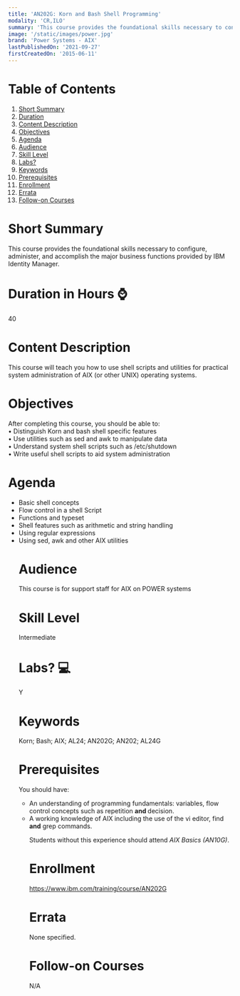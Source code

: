 ```yaml
---
title: 'AN202G: Korn and Bash Shell Programming'
modality: 'CR,ILO'
summary: 'This course provides the foundational skills necessary to configure, administer, and accomplish the major business functions provided by IBM Identity Manager.'
image: '/static/images/power.jpg'
brand: 'Power Systems - AIX'
lastPublishedOn: '2021-09-27'
firstCreatedOn: '2015-06-11'
---
```

# Table of Contents
1.  [Short Summary](#short-summary)
2.  [Duration](#duration-in-hours-)
3.  [Content Description](#content-description)
4.  [Objectives](#objectives)
5.  [Agenda](#agenda)
6.  [Audience](#audience)
7.  [Skill Level](#skill-level)
8.  [Labs?](#labs-)
9.  [Keywords](#keywords)
10. [Prerequisites](#prerequisites)
11. [Enrollment](#enrollment)
12. [Errata](#errata)
13. [Follow-on Courses](#follow-on-courses)

# Short Summary
This course provides the foundational skills necessary to configure, administer, and accomplish the major business functions provided by IBM Identity Manager.

# Duration in Hours ⌚
40

# Content Description
<p>This course will teach you how to use shell scripts and utilities for practical system administration of AIX (or other UNIX) operating systems.</p>

# Objectives
<p>After completing this course, you should be able to:<br />
&bull; Distinguish Korn and bash shell specific features<br />
&bull; Use utilities such as sed and awk to manipulate data<br />
&bull; Understand system shell scripts such as /etc/shutdown<br />
&bull; Write useful shell scripts to aid system administration</p>

# Agenda
<ul /><li />Basic shell concepts<li />Flow control in a shell Script<li />Functions and typeset<li />Shell features such as arithmetic and string handling<li />Using regular expressions<li />Using sed, awk and other AIX utilities

# Audience
<p>This course is for support staff for AIX on POWER systems</p>

# Skill Level
Intermediate        

# Labs? 💻
Y

# Keywords
Korn; Bash; AIX; AL24; AN202G; AN202; AL24G

# Prerequisites
<p>You should have:</p>

<ul />
	<li />An understanding of programming fundamentals: variables, flow control concepts such as repetition <strong>and </strong>decision.
	<li />A working knowledge of AIX including the use of the vi editor, find<strong> and</strong> grep commands.


<p>Students without this experience should attend <em>AIX Basics (AN10G)</em>.</p>

# Enrollment
https://www.ibm.com/training/course/AN202G

# Errata
None specified.

# Follow-on Courses
N/A

